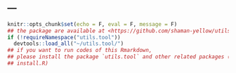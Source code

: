 ---
---

```r
knitr::opts_chunk$set(echo = F, eval = F, message = F)
## the package are available at <https://github.com/shaman-yellow/utils.tool>
if (!requireNamespace("utils.tool"))
  devtools::load_all("~/utils.tool/")
## if you want to run codes of this Rmarkdown,
## please install the package `utils.tool` and other related packages (run
## install.R)
```
